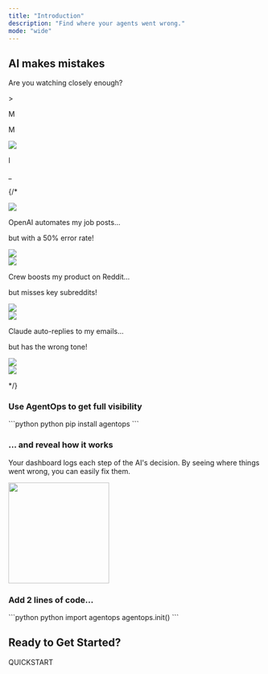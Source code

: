 ```yaml
---
title: "Introduction"
description: "Find where your agents went wrong."
mode: "wide"
---
```



## AI makes mistakes
Are you watching closely enough?

<div className='terminal-border'>
  <div className='terminal-container'>
		<div className='cursor-bar'>
			<p>></p><p className="empty-space">M</p><span id="python-terminal"></span><p id="toggle-empty-space" className="off">M</p><img id="inline-code-img" src="https://github.com/AgentOps-AI/agentops/blob/3c03341f5129f9f494ca64ed4e8d03b9a0575db4/docs/images/docs-icons/chat.png?raw=true"/><p id="barely-space" className="off">l</p><span id="terminal-command"></span><p id="cursor">_</p>
		</div>
		<div id='terminal-content'>
		</div>
  </div>
</div>

{/* <div className='unminted-cards'>
	<div className='intro-row'>
		<div className='intro-card-container'>
			<img className = 'intro-icon-img' src="https://github.com/AgentOps-AI/agentops/blob/3c03341f5129f9f494ca64ed4e8d03b9a0575db4/docs/images/docs-icons/chat.png?raw=true" />
			<p className='intro-card-text'>OpenAI automates my job posts...</p>
		</div>
		<div className='intro-card-container'>
			<p className='intro-card-text trailing'>but with a 50% error rate!</p>
			<img className = 'intro-icon-img trailing-img' src="https://github.com/AgentOps-AI/agentops/blob/438604c3c652a109c90b3d2484f0a18525c55b9e/docs/v1/img/docs-icons/bug-icon.png?raw=true" />
		</div>
	</div>
	<div className='intro-row'>
		<div className='intro-card-container'>
			<img className = 'intro-icon-img' src="https://github.com/AgentOps-AI/agentops/blob/388a8a94603393cd2aa15e1adcd56e7f435839f9/docs/images/docs-icons/crew.png?raw=true" />
			<p className='intro-card-text'>Crew boosts my product on Reddit...</p>
		</div>
		<div className='intro-card-container'>
			<p className='intro-card-text trailing'>but misses key subreddits!</p>
			<img className = 'intro-icon-img trailing-img' src="https://github.com/AgentOps-AI/agentops/blob/438604c3c652a109c90b3d2484f0a18525c55b9e/docs/v1/img/docs-icons/miss-icon.png?raw=true" />
		</div>
	</div>
	<div className='intro-row'>
		<div className='intro-card-container'>
			<img className = 'intro-icon-img' src="https://github.com/AgentOps-AI/agentops/blob/3c03341f5129f9f494ca64ed4e8d03b9a0575db4/docs/images/docs-icons/claude.png?raw=true" />
			<p className='intro-card-text'>Claude auto-replies to my emails...</p>
		</div>
		<div className='intro-card-container'>
			<p className='intro-card-text trailing'>but has the wrong tone!</p>
			<img className = 'intro-icon-img trailing-img' src="https://github.com/AgentOps-AI/agentops/blob/438604c3c652a109c90b3d2484f0a18525c55b9e/docs/v1/img/docs-icons/curse-icon.png?raw=true" />
		</div>
	</div>
	<img className="resolved-stamp" src="https://github.com/AgentOps-AI/agentops/blob/d4b8b4eafa005a5455758dc5ddf1d33ed2f0fcc9/docs/v1/img/docs-icons/stamp.png?raw=true"/>
</div> */}

### Use AgentOps to get full visibility

<span className="animated-code">
<CodeGroup>
	```python python
	pip install agentops
	```
</CodeGroup>
</span>

### ... and reveal how it works

Your dashboard logs each step of the AI's decision. By seeing where things went wrong, you can easily fix them.

<Frame type="glass" caption="LLM Call Analytics Stream">
  <img height="200" src="https://github.com/AgentOps-AI/agentops/blob/doc-dynamic-updates/docs/v1/img/chart-waterfall.png?raw=true" />
</Frame>

<GithubStars />

### Add 2 lines of code...

<span className="animated-code">
<CodeGroup>
	```python python
	import agentops
	agentops.init(<INSERT YOUR API KEY HERE>)
	```
</CodeGroup>
</span>


## Ready to Get Started?
QUICKSTART

<script type="module" src="/scripts/github_stars.js"></script>
<script type="module" src="/scripts/scroll-img-fadein-animation.js"></script>
<script type="css" src="/styles/intro.css"></script>